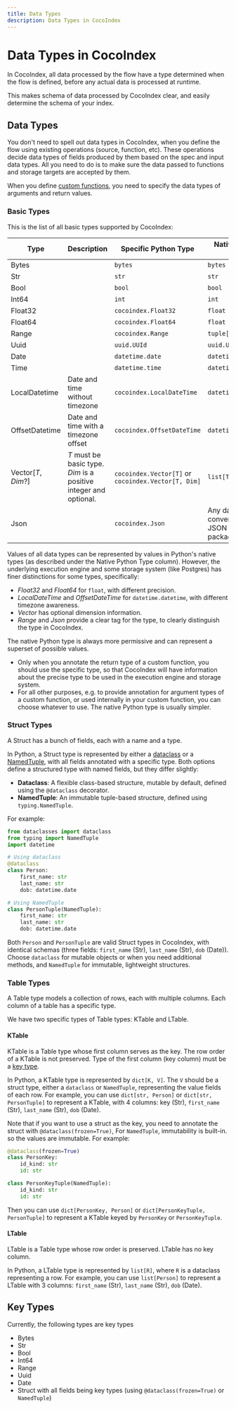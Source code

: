 ```yaml
---
title: Data Types
description: Data Types in CocoIndex
---
```


# Data Types in CocoIndex

In CocoIndex, all data processed by the flow have a type determined when the flow is defined, before any actual data is processed at runtime.

This makes schema of data processed by CocoIndex clear, and easily determine the schema of your index.

## Data Types

You don't need to spell out data types in CocoIndex, when you define the flow using existing operations (source, function, etc).
These operations decide data types of fields produced by them based on the spec and input data types.
All you need to do is to make sure the data passed to functions and storage targets are accepted by them.

When you define [custom functions](/docs/core/custom_function), you need to specify the data types of arguments and return values.

### Basic Types

This is the list of all basic types supported by CocoIndex:

| Type | Description | Specific Python Type | Native Python Type |
|------|-------------|---------------|-------------------------|
| Bytes | | `bytes` | `bytes` |
| Str | | `str` | `str` |
| Bool | | `bool` | `bool` |
| Int64 | | `int` | `int` |
| Float32 | | `cocoindex.Float32` |`float` | 
| Float64 | |  `cocoindex.Float64` |`float` |
| Range | | `cocoindex.Range`  | `tuple[int, int]` |
| Uuid | | `uuid.UUId` | `uuid.UUID` |
| Date | | `datetime.date` | `datetime.date` |
| Time | | `datetime.time` | `datetime.time` |
| LocalDatetime | Date and time without timezone | `cocoindex.LocalDateTime` | `datetime.datetime` |
| OffsetDatetime | Date and time with a timezone offset | `cocoindex.OffsetDateTime` | `datetime.datetime` |
| Vector[*T*, *Dim*?] | *T* must be basic type. *Dim* is a positive integer and optional. |`cocoindex.Vector[T]` or `cocoindex.Vector[T, Dim]` | `list[T]` | 
| Json | | `cocoindex.Json` | Any data convertible to JSON by `json` package | 

Values of all data types can be represented by values in Python's native types (as described under the Native Python Type column).
However, the underlying execution engine and some storage system (like Postgres) has finer distinctions for some types, specifically:

*   *Float32* and *Float64* for `float`, with different precision.
*   *LocalDateTime* and *OffsetDateTime* for `datetime.datetime`, with different timezone awareness.
*   *Vector* has optional dimension information.
*   *Range* and *Json* provide a clear tag for the type, to clearly distinguish the type in CocoIndex.

The native Python type is always more permissive and can represent a superset of possible values.
*   Only when you annotate the return type of a custom function, you should use the specific type,
    so that CocoIndex will have information about the precise type to be used in the execution engine and storage system.
*   For all other purposes, e.g. to provide annotation for argument types of a custom function, or used internally in your custom function,
    you can choose whatever to use.
    The native Python type is usually simpler.

### Struct Types

A Struct has a bunch of fields, each with a name and a type.

In Python, a Struct type is represented by either a [dataclass](https://docs.python.org/3/library/dataclasses.html)
or a [NamedTuple](https://docs.python.org/3/library/typing.html#typing.NamedTuple), with all fields annotated with a specific type.
Both options define a structured type with named fields, but they differ slightly:

- **Dataclass**: A flexible class-based structure, mutable by default, defined using the `@dataclass` decorator.
- **NamedTuple**: An immutable tuple-based structure, defined using `typing.NamedTuple`.

For example:

```python
from dataclasses import dataclass
from typing import NamedTuple
import datetime

# Using dataclass
@dataclass
class Person:
    first_name: str
    last_name: str
    dob: datetime.date

# Using NamedTuple
class PersonTuple(NamedTuple):
    first_name: str
    last_name: str
    dob: datetime.date
```

Both `Person` and `PersonTuple` are valid Struct types in CocoIndex, with identical schemas (three fields: `first_name` (Str), `last_name` (Str), `dob` (Date)).
Choose `dataclass` for mutable objects or when you need additional methods, and `NamedTuple` for immutable, lightweight structures.

### Table Types

A Table type models a collection of rows, each with multiple columns.
Each column of a table has a specific type.

We have two specific types of Table types: KTable and LTable.

#### KTable

KTable is a Table type whose first column serves as the key.
The row order of a KTable is not preserved.
Type of the first column (key column) must be a [key type](#key-types).

In Python, a KTable type is represented by `dict[K, V]`. 
The `V` should be a struct type, either a `dataclass` or `NamedTuple`, representing the value fields of each row.
For example, you can use `dict[str, Person]` or `dict[str, PersonTuple]` to represent a KTable, with 4 columns: key (Str), `first_name` (Str), `last_name` (Str), `dob` (Date).

Note that if you want to use a struct as the key, you need to annotate the struct with `@dataclass(frozen=True)`, For `NamedTuple`, immutability is built-in. so the values are immutable.
For example:

```python
@dataclass(frozen=True)
class PersonKey:
    id_kind: str
    id: str

class PersonKeyTuple(NamedTuple):
    id_kind: str
    id: str
```

Then you can use `dict[PersonKey, Person]` or `dict[PersonKeyTuple, PersonTuple]` to represent a KTable keyed by `PersonKey` or `PersonKeyTuple`.


#### LTable

LTable is a Table type whose row order is preserved. LTable has no key column.

In Python, a LTable type is represented by `list[R]`, where `R` is a dataclass representing a row.
For example, you can use `list[Person]` to represent a LTable with 3 columns: `first_name` (Str), `last_name` (Str), `dob` (Date).

## Key Types

Currently, the following types are key types

- Bytes
- Str
- Bool
- Int64
- Range
- Uuid
- Date
- Struct with all fields being key types (using `@dataclass(frozen=True)` or `NamedTuple`)
